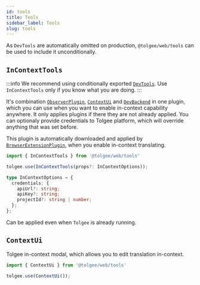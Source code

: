 ```yaml
---
id: tools
title: Tools
sidebar_label: Tools
slug: tools
---
```


As `DevTools` are automatically omitted on production, `@tolgee/web/tools` can be used to include it unconditionally.

## `InContextTools`

:::info
We recommend using conditionally exported [`DevTools`](./plugins#devtools). Use `InContextTools` only if you know what you are doing.
:::

It's combination [`ObserverPlugin`](./plugins#observerplugin), [`ContextUi`](./tools#contextui) and [`DevBackend`](./plugins#devbackend) in one plugin, which you can use when you want to enable in-context capability anywhere. It only applies plugins if there they are not already applied. You can optionaly provide credentials to Tolgee platform, which will override anything that was set before.

This plugin is automatically downloaded and applied by [`BrowserExtensionPlugin`](./plugins#browserextensionplugin), when you enable in-context translating.

```ts
import { InContextTools } from '@tolgee/web/tools'

tolgee.use(InContextTools(props?: InContextOptions));
```

```ts
type InContextOptions = {
  credentials: {
    apiUrl?: string;
    apiKey?: string;
    projectId?: string | number;
  };
};
```

Can be applied even when `Tolgee` is already running.

## `ContextUi`

Tolgee in-context modal, which allows you to edit translation in-context.

```ts
import { ContextUi } from '@tolgee/web/tools'

tolgee.use(ContextUi());
```
